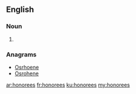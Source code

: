 ==English==

===Noun===
{{head|en|plural}}

# {{plural of|honoree|lang=en}}

===Anagrams===
* [[Osrhoene#English|Osrhoene]]
* [[Osrohene#English|Osrohene]]

[[ar:honorees]]
[[fr:honorees]]
[[ku:honorees]]
[[my:honorees]]
